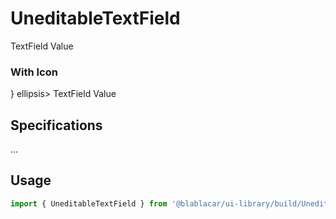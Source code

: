 

<Meta title="Forms|UneditableTextField" />

# **UneditableTextField**

<Preview>
  <Story name="Default">
    <UneditableTextField ellipsis>
      TextField Value
    </UneditableTextField>
  </Story>
</Preview>

### With Icon

<Preview>
  <Story name="With Icon">
    <UneditableTextField addOn={<IconSearch />} ellipsis>
      TextField Value
    </UneditableTextField>
  </Story>
</Preview>


## Specifications

...

## Usage

```jsx
import { UneditableTextField } from '@blablacar/ui-library/build/UneditableTextField'

```

<Props of={UneditableTextField} />

